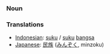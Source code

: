 === Noun ===

=== Translations ===
*[[Indonesian]]: [[suku]] / [[suku]] [[bangsa]]
*[[Japanese]]: [[民族]] ([[みんぞく]], minzoku)